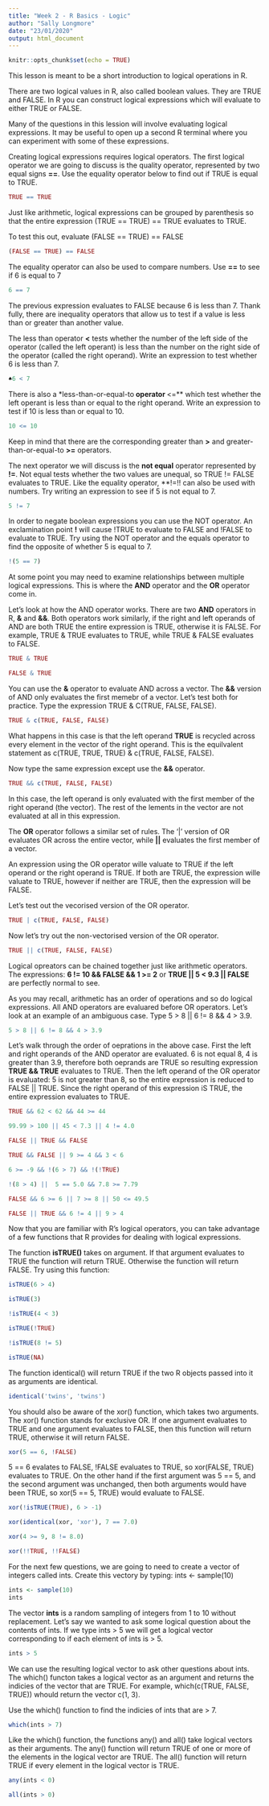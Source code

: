 ```yaml
---
title: "Week 2 - R Basics - Logic"
author: "Sally Longmore"
date: "23/01/2020"
output: html_document
---
```


```r
knitr::opts_chunk$set(echo = TRUE)
```

This lesson is meant to be a short introduction to logical operations in R.

There are two logical values in R, also called boolean values. They are TRUE and FALSE. In R you can construct logical expressions which will evaluate to either TRUE or FALSE.

Many of the questions in this lession will involve evaluating logical expressions. It may be useful to open up a second R terminal where you can experiment with some of these expressions.

Creating logical expressions requires logical operators. The first logical operator we are going to discuss is the quality operator, represented by two equal signs **==**. Use the equality operator below to find out if TRUE is equal to TRUE.

```r
TRUE == TRUE
```

Just like arithmetic, logical expressions can be grouped by parenthesis so that the entire expression (TRUE == TRUE) == TRUE evaluates to TRUE.

To test this out, evaluate (FALSE == TRUE) == FALSE

```r
(FALSE == TRUE) == FALSE
```

The equality operator can also be used to compare numbers. Use **==** to see if 6 is equal to 7

```r
6 == 7
```

The previous expression evaluates to FALSE because 6 is less than 7. Thank fully, there are inequality operators that allow us to test if a value is less than or greater than another value.

The less than operator **<** tests whether the number of the left side of the operator (called the left operant) is less than the number on the right side of the operator (called the right operand). Write an expression to test whether 6 is less than 7.

```r
♠6 < 7
```

There is also a *less-than-or-equal-to** operator **<=** which test whether the left operant is less than or equal to the right operand. Write an expression to test if 10 is less than or equal to 10.

```r
10 <= 10
```

Keep in mind that there are the corresponding greater than **>** and greater-than-or-equal-to **>=** operators.

The next operator we will discuss is the **not equal** operator represented by **!=**. Not equal tests whether the two values are unequal, so TRUE != FALSE evaluates to TRUE. Like the equality operator, **!=!! can also be used with numbers. Try writing an expression to see if 5 is not equal to 7.

```r
5 != 7
```

In order to negate boolean expressions you can use the NOT operator. An exclamination point **!** will cause !TRUE to evaluate to FALSE and !FALSE to evaluate to TRUE. Try using the NOT operator and the equals operator to find the opposite of whether 5 is equal to 7.

```r
!(5 == 7)
```

At some point you may need to examine relationships between multiple logical expressions. This is where the **AND** operator and the **OR** operator come in.

Let's look at how the AND operator works. There are two **AND** operators in R, **&** and **&&**. Both operators work similarly, if the right and left operands of AND are both TRUE the entire expression is TRUE, otherwise it is FALSE. For example, TRUE & TRUE evaluates to TRUE, while TRUE & FALSE evaluates to FALSE.

```r
TRUE & TRUE
```

```r
FALSE & TRUE
```

You can use the **&** operator to evaluate AND across a vector. The **&&** version of AND only evaluates the first memebr of a vector. Let's test both for practice. Type the expression TRUE & C(TRUE, FALSE, FALSE).

```r
TRUE & c(TRUE, FALSE, FALSE)
```

What happens in this case is that the left operand **TRUE** is recycled across every element in the vector of the right operand. This is the equilvalent statement as c(TRUE, TRUE, TRUE) & c(TRUE, FALSE, FALSE).

Now type the same expression except use the **&&** operator.

```r
TRUE && c(TRUE, FALSE, FALSE)
```

In this case, the left operand is only evaluated with the first member of the right operand (the vector). The rest of the lements in the vector are not evaluated at all in this expression.

The **OR** operator follows a similar set of rules. The '|' version of OR evaluates OR across the entire vector, while **||** evaluates the first member of a vector.

An expression using the OR operator wille valuate to TRUE if the left operand or the right operand is TRUE. If both are TRUE, the expression wille valuate to TRUE, however if neither are TRUE, then the expression will be FALSE.

Let's test out the vecorised version of the OR operator.

```r
TRUE | c(TRUE, FALSE, FALSE)
```

Now let's try out the non-vectorised version of the OR operator.

```r
TRUE || c(TRUE, FALSE, FALSE)
```

Logical opreators can be chained together just like arithmetic operators. The expressions: **6 != 10 && FALSE && 1 >= 2** or **TRUE || 5 < 9.3 || FALSE** are perfectly normal to see.

As you may recall, arithmetic has an order of operations and so do logical expressions. All AND operators are evaluared before OR operators. Let's look at an example of an ambiguous case. Type 5 > 8 || 6 != 8 && 4 > 3.9.

```r
5 > 8 || 6 != 8 && 4 > 3.9
```

Let's walk through the order of oeprations in the above case. First the left and right operands of the AND operator are evaluated. 6 is not equal 8, 4 is greater than 3.9, therefore both oeprands are TRUE so resulting expression **TRUE && TRUE** evaluates to TRUE. Then the left operand of the OR operator is evaluated: 5 is not greater than 8, so the entire expression is reduced to FALSE || TRUE. Since the right operand of this expression iS TRUE, the entire expression evaluates to TRUE.

```r
TRUE && 62 < 62 && 44 >= 44
```

```r
99.99 > 100 || 45 < 7.3 || 4 != 4.0
```

```r
FALSE || TRUE && FALSE
```

```r
TRUE && FALSE || 9 >= 4 && 3 < 6
```

```r
6 >= -9 && !(6 > 7) && !(!TRUE)
```

```r
!(8 > 4) ||  5 == 5.0 && 7.8 >= 7.79
```

```r
FALSE && 6 >= 6 || 7 >= 8 || 50 <= 49.5
```

```r
FALSE || TRUE && 6 != 4 || 9 > 4
```

Now that you are familiar with R's logical operators, you can take advantage of a few functions that R provides for dealing with logical expressions.

The function **isTRUE()** takes on argument. If that argument evaluates to TRUE the function will return TRUE. Otherwise the function will return FALSE. Try using this function:

```r
isTRUE(6 > 4)
```

```r
isTRUE(3)
```

```r
!isTRUE(4 < 3)
```

```r
isTRUE(!TRUE)
```

```r
!isTRUE(8 != 5)
```

```r
isTRUE(NA)
```

The function identical() will return TRUE if the two R objects passed into it as arguments are identical.

```r
identical('twins', 'twins')
```

You should also be aware of the xor() function, which takes two arguments. The xor() function stands for exclusive OR. If one argument evaluates to TRUE and one argument evaluates to FALSE, then this function will return TRUE, otherwise it will return FALSE.

```r
xor(5 == 6, !FALSE)
```

5 == 6 evalates to FALSE, !FALSE evaluates to TRUE, so xor(FALSE, TRUE) evaluates to TRUE. On the other hand if the first argument was 5 == 5, and the second argument was unchanged, then both arguments would have been TRUE, so xor(5 == 5, TRUE) would evaluate to FALSE.

```r
xor(!isTRUE(TRUE), 6 > -1)
```

```r
xor(identical(xor, 'xor'), 7 == 7.0)
```

```r
xor(4 >= 9, 8 != 8.0)
```

```r
xor(!!TRUE, !!FALSE)
```

For the next few questions, we are going to need to create a vector of integers called ints. Create this vectory by typing: ints <- sample(10)

```r
ints <- sample(10)
ints
```

The vector **ints** is a random sampling of integers from 1 to 10 without replacement. Let's say we wanted to ask some logical question about the contents of ints. If we type ints > 5 we will get a logical vector corresponding to if each element of ints is > 5.

```r
ints > 5
```

We can use the resulting logical vector to ask other questions about ints. The which() functon takes a logical vector as an argument and returns the indicies of the vector that are TRUE. For example, which(c(TRUE, FALSE, TRUE)) whould return the vector c(1, 3).

Use the which() function to find the indicies of ints that are > 7.

```r
which(ints > 7)
```

Like the which() function, the functions any() and all() take logical vectors as their arguments. The any() function will return TRUE of one or more of the elements in the logical vector are TRUE. The all() function will return TRUE if every element in the logical vector is TRUE.

```r
any(ints < 0)
```

```r
all(ints > 0)
```


